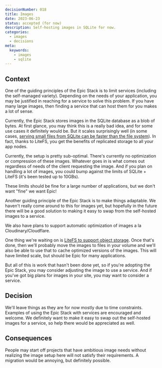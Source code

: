 ```yaml
---
decisionNumber: 018 
title: Images
date: 2023-06-23
status: accepted (for now)
description: Self-hosting images in SQLite for now.
categories:
  - images
  - decisions
meta:
  keywords:
    - images 
    - sqlite
---
```

## Context

One of the guiding principles of the Epic Stack is to limit services (including
the self-managed variety). Depending on the needs of your application, you may
be justified in reaching for a service to solve this problem. If you have many
large images, then finding a service that can host them for you makes a lot of
sense.

Currently, the Epic Stack stores images in the SQLite database as a blob of
bytes. At first glance, you may think this is a really bad idea, and for some
use cases it definitely would be. But it scales surprisingly well (in some
cases,
[serving small files from SQLite can be faster than the file system](https://www.sqlite.org/fasterthanfs.html)).
In fact, thanks to LiteFS, you get the benefits of replicated storage to all
your app nodes.

Currently, the setup is pretty sub-optimal. There's currently no optimization or
compression of these images. Whatever goes in is what comes out regardless of
needs of the client requesting the image. And if you plan on handling a lot of
images, you could bump against the limits of SQLite + LiteFS (it's been tested
up to 10GBs).

These limits should be fine for a large number of applications, but we don't
want "fine" we want Epic!

Another guiding principle of the Epic Stack is to make things adaptable. We
haven't really come around to this for images yet, but hopefully in the future
there will be a good solution to making it easy to swap from the self-hosted
images to a service.

We also have plans to support automatic optimization of images a la
Cloudinary/Cloudflare.

One thing we're waiting on is
[LiteFS to support object storage](https://github.com/superfly/litefs/issues/327).
Once that's done, then we'll probably move the images to files in your volume
and we'll also be able to use that to cache optimized versions of the images.
This will have limited scale, but should be Epic for many applications.

But all of this is work that hasn't been done yet, so if you're adopting the
Epic Stack, you may consider adjusting the image to use a service. And if you've
got big plans for images in your site, you may want to consider a service.

## Decision

We'll leave things as they are for now mostly due to time constraints. Examples
of using the Epic Stack with services are encouraged and welcome. We definitely
want to make it easy to swap out the self-hosted images for a service, so help
there would be appreciated as well.

## Consequences

People may start off projects that have ambitious image needs without realizing
the image setup here will not satisfy their requirements. A migration would be
annoying, but definitely possible.
